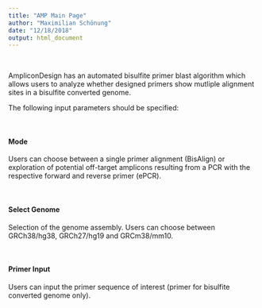 ```yaml
---
title: "AMP Main Page"
author: "Maximilian Schönung"
date: "12/18/2018"
output: html_document
---
```


<br>

AmpliconDesign has an automated bisulfite primer blast algorithm which allows users to analyze whether designed primers show mutliple alignment sites in a bisulfite converted genome. 
<br>

The following input parameters should be specified:

<br>

#### **Mode**
Users can choose between a single primer alignment (BisAlign) or exploration of potential off-target amplicons resulting from a PCR with the respective forward and reverse primer (ePCR).

<br>

#### **Select Genome**
Selection of the genome assembly. Users can choose between GRCh38/hg38, GRCh27/hg19 and GRCm38/mm10.

<br>

#### **Primer Input**
Users can input the primer sequence of interest (primer for bisulfite converted genome only). <br>

<br>






